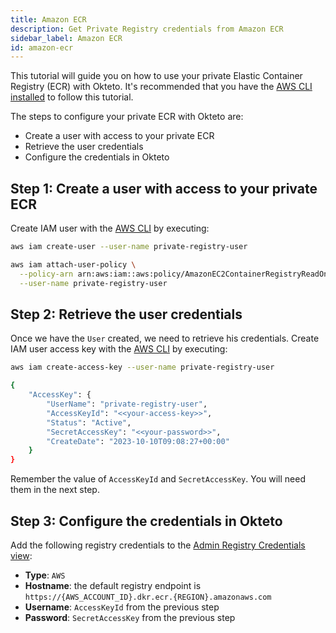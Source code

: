 ```yaml
---
title: Amazon ECR
description: Get Private Registry credentials from Amazon ECR 
sidebar_label: Amazon ECR
id: amazon-ecr
---
```


This tutorial will guide you on how to use your private Elastic Container Registry (ECR) with Okteto.
It's recommended that you have the [AWS CLI installed](https://docs.aws.amazon.com/cli/latest/userguide/getting-started-install.html#getting-started-install-instructions) to follow this tutorial.

The steps to configure your private ECR with Okteto are: 

- Create a user with access to your private ECR
- Retrieve the user credentials
- Configure the credentials in Okteto

## Step 1: Create a user with access to your private ECR

Create IAM user with the [AWS CLI](https://docs.aws.amazon.com/cli/latest/reference/iam/create-user.html) by executing:

```bash
aws iam create-user --user-name private-registry-user
```

```bash
aws iam attach-user-policy \
  --policy-arn arn:aws:iam::aws:policy/AmazonEC2ContainerRegistryReadOnly \
  --user-name private-registry-user
```

## Step 2: Retrieve the user credentials

Once we have the `User` created, we need to retrieve his credentials.
Create IAM user access key with the [AWS CLI](https://docs.aws.amazon.com/cli/latest/reference/iam/create-access-key.html) by executing:

```bash
aws iam create-access-key --user-name private-registry-user
```

```bash
{
    "AccessKey": {
        "UserName": "private-registry-user",
        "AccessKeyId": "<<your-access-key>>",
        "Status": "Active",
        "SecretAccessKey": "<<your-password>>",
        "CreateDate": "2023-10-10T09:08:27+00:00"
    }
}
```

Remember the value of `AccessKeyId` and `SecretAccessKey`. You will need them in the next step.

## Step 3: Configure the credentials in Okteto

Add the following registry credentials to the [Admin Registry Credentials view](index.mdx#add-registry-credentials):

- **Type**: `AWS`
- **Hostname**: the default registry endpoint is `https://{AWS_ACCOUNT_ID}.dkr.ecr.{REGION}.amazonaws.com`
- **Username**: `AccessKeyId` from the previous step
- **Password**: `SecretAccessKey` from the previous step

